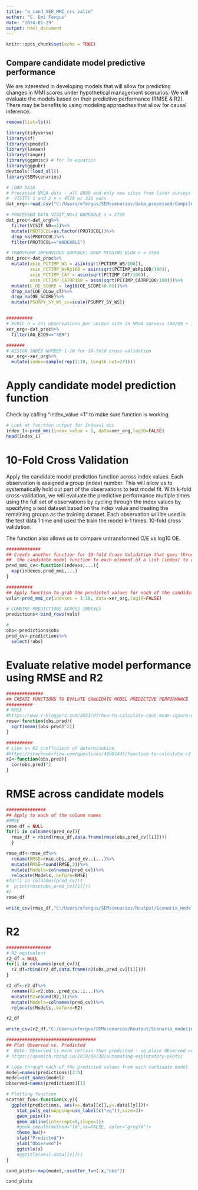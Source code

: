 ```yaml
---
title: "a_cand_XER_MMI_crs_valid"
author: "C. Emi Fergus"
date: "2024-01-29"
output: html_document
---
```


```r
knitr::opts_chunk$set(echo = TRUE)
```

## Compare candidate model predictive performance
We are interested in developing models that will allow for predicting changes in MMI scores under hypothetical management scenarios. We will evaluate the models based on their predictive performance (RMSE & R2). There may be benefits to using modeling approaches that allow for causal inference. 

```r
remove(list=ls())

library(tidyverse)
library(sf)
library(spmodel)
library(lavaan)
library(ranger)
library(ggpmisc) # for lm equation
library(ggpubr)
devtools::load_all()
library(SEMscenarios)
```

```r
# LOAD DATA
# Processed NRSA data - all 0809 and only new sites from later surveys
#  VISITS 1 and 2 n = 4578 w/ 321 vars
dat_org<-read.csv("C:/Users/efergus/SEMscenarios/data_processed/Compiled/nrsa081318_nonresampled_VISIT_12.csv")

# PROCESSED DATA VISIT_NO=1 WADEABLE n = 2736
dat_proc<-dat_org%>%
  filter(VISIT_NO==1)%>%
  mutate(PROTOCOL=as.factor(PROTOCOL))%>%
  drop_na(PROTOCOL)%>%
  filter(PROTOCOL=="WADEABLE")

# TRANSFORM IMPERVIOUS SURFACE; DROP MISSING QLOW n = 2584
dat_proc<-dat_proc%>%
  mutate(asin_PCTIMP_WS = asin(sqrt(PCTIMP_WS/100)),
         asin_PCTIMP_WsRp100 = asin(sqrt(PCTIMP_WsRp100/100)),
         asin_PCTIMP_CAT = asin(sqrt(PCTIMP_CAT/100)),
         asin_PCTIMP_CATRP100 = asin(sqrt(PCTIMP_CATRP100/100)))%>%
  mutate(L_OE_SCORE = log10(OE_SCORE+0.01))%>%
  drop_na(LOE_QLow_cl)%>%
  drop_na(OE_SCORE)%>%
  mutate(PSUMPY_SY_WS_sc=scale(PSUMPY_SY_WS))


##########
# XERIC n = 271 observations per unique site in NRSA surveys (08/09 + 13/14 + 18/19)
xer_org<-dat_proc%>%
  filter(AG_ECO9=="XER")

#######
# ASSIGN INDEX NUMBER 1-10 for 10-fold cross-validation
xer_org<-xer_org%>%
  mutate(index=sample(rep(1:10, length.out=271)))
```


# Apply candidate model prediction function
Check by calling "index_value =1" to make sure function is working 
```r
# Look at function output for Index=1 obs
index_1<-pred_mmi(index_value = 1, data=xer_org,log10=FALSE)
head(index_1)

```

# 10-Fold Cross Validation
Apply the candidate model prediction function across index values. Each observation is assigned a group (index) number. This will allow us to systematically hold out part of the observations to test model fit. With k-fold cross-validation, we will evaluate the predictive performance multiple times using the full set of observations by cycling through the index values by specifying a test dataset based on the index value and treating the remaining groups as the training dataset. Each observation will be used in the test data 1 time and used the train the model k-1 times.
10-fold cross validation.

The function also allows us to compare untransformed O/E vs log10 OE. 

```r
#############
## Create another function for 10-fold Cross Validation that goes through indexes 1 thru 10 and (map) applies
##  the candidate model function to each element of a list (index) to create a list
pred_mmi_cv<-function(indexes,...){
  map(indexes,pred_mmi,...)
}

##########
## Apply function to grab the predicted values for each of the candidate models - outputs as list
vals<-pred_mmi_cv(indexes = 1:10, data=xer_org,log10=FALSE)

# COMBINE PREDICTIONS ACROSS INDEXES
predictions<-bind_rows(vals)

#
obs<-predictions$obs
pred_cv<-predictions%>%
  select(!obs)

```

# Evaluate relative model performance using RMSE and R2
```r
##############
## CREATE FUNCTIONS TO EVALUTE CANDIDATE MODEL PREDICTIVE PERFORMANCE
##########
# RMSE
#https://www.r-bloggers.com/2021/07/how-to-calculate-root-mean-square-error-rmse-in-r/
rmse<-function(obs,pred){
  sqrt(mean((obs-pred)^2))
}

##########
# Like an R2 Coefficient of determination
#https://stackoverflow.com/questions/40901445/function-to-calculate-r2-r-squared-in-r
r2<-function(obs,pred){
  cor(obs,pred)^2
}

```

# RMSE across candidate models
```r
###############
## Apply to each of the column names
#RMSE
rmse_df = NULL
for(i in colnames(pred_cv)){
  rmse_df = rbind(rmse_df,data.frame(rmse(obs,pred_cv[[i]])))
  }

rmse_df<-rmse_df%>%
  rename(RMSE=rmse.obs..pred_cv..i...)%>%
  mutate(RMSE=round(RMSE,3))%>%
  mutate(Models=colnames(pred_cv))%>%
  relocate(Models,.before=RMSE)
#for(i in colnames(pred_cv)){
#  print(rmse(obs,pred_cv[[i]]))
#}
rmse_df

write_csv(rmse_df,"C:/Users/efergus/SEMscenarios/Routput/Scenario_modeling/Candidate_models/XER_v3_RMSE_MMI.csv")

```

# R2
```r
#################
# R2 equivalent
r2_df = NULL
for(i in colnames(pred_cv)){
  r2_df=rbind(r2_df,data.frame(r2(obs,pred_cv[[i]])))
}

r2_df<-r2_df%>%
  rename(R2=r2.obs..pred_cv..i...)%>%
  mutate(R2=round(R2,3))%>%
  mutate(Models=colnames(pred_cv))%>%
  relocate(Models,.before=R2)

r2_df

write_csv(r2_df,"C:/Users/efergus/SEMscenarios/Routput/Scenario_modeling/Candidate_models/XER_v3_R2_MMI.csv")
```

```r
##################################
## Plot Observed vs. Predicted
#  Note: Observed is more certain than predicted - so place Observed on y-axis
# https://aosmith.rbind.io/2018/08/20/automating-exploratory-plots/

# Loop through each of the predicted values from each candidate model
model=names(predictions)[2:5]
model=set_names(model)
observed=names(predictions)[1]

# Plotting function
scatter_fun<-function(x,y){
  ggplot(predictions, aes(x=.data[[x]],y=.data[[y]]))+
    stat_poly_eq(mapping=use_label(c("eq")),size=3)+
    geom_point()+
    geom_abline(intercept=0,slope=1)+
    #geom_smooth(method="lm",se=FALSE, color="grey74")+
    theme_bw()+
    xlab("Predicted")+
    ylab("Observed")+
    ggtitle(x)
    #ggtitle(aes(.data[[x]]))
}

cand_plots<-map(model,~scatter_fun(.x,"obs"))

cand_plots

```

